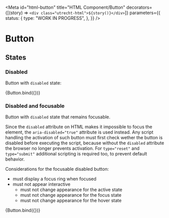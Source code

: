 <!-- @license CC0-1.0 -->


<Meta
  id="html-button"
  title="HTML Component/Button"
  decorators={[(story) => `<div class="utrecht-html">${story()}</div>`]}
  parameters={{
    status: {
      type: "WORK IN PROGRESS",
    },
  }}
/>

# Button

## States

### Disabled

Button with `disabled` state:

<Canvas>
  <Story
    name="Disabled button"
    args={{
      ...defaultArgs,
      textContent: "The Quick Brown Fox Jumps Over The Lazy Dog",
      disabled: true,
    }}
  >
    {Button.bind({})}
  </Story>
</Canvas>

### Disabled and focusable

Button with `disabled` state that remains focusable.

Since the `disabled` attribute on HTML makes it impossible to focus the element, the `aria-disabled="true"` attribute is used instead. Any script handling the activation of such button must first check wether the button is disabled before executing the script, because without the `disabled` attribute the browser no longer prevents activation. For `type="reset"` and `type="submit"` additional scripting is required too, to prevent default behavior.

Considerations for the focusable disabled button:

- must display a focus ring when focused
- must not appear interactive
  - must not change appearance for the active state
  - must not change appearance for the focus state
  - must not change appearance for the hover state

<Canvas>
  <Story
    name="Disabled and focusable button"
    args={{
      ...defaultArgs,
      textContent: "The Quick Brown Fox Jumps Over The Lazy Dog",
      disabled: true,
      focusable: true,
    }}
  >
    {Button.bind({})}
  </Story>
</Canvas>
